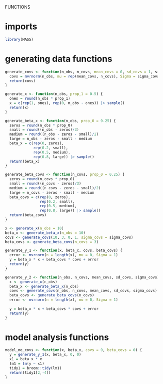 
FUNCTIONS

# imports

```r

library(MASS)

```

# generating data functions

```r

generate_covs <- function(n_obs, n_covs, mean_covs = 0, sd_covs = 1, sigma_covs) {
  covs = mvrnorm(n_obs, mu = rep(mean_covs, n_covs), Sigma = sigma_covs)
  return(covs)
}

```

```r

generate_x <- function(n_obs, prop_1 = 0.5) {
  ones = round(n_obs * prop_1)
  x = c(rep(1, ones), rep(0, n_obs - ones)) |> sample()
  return(x)
}

```

```r

generate_beta_x <- function(n_obs, prop_0 = 0.25) {
  zeros = round(n_obs * prop_0)
  small = round((n_obs - zeros)/3)
  medium = round((n_obs - zeros - small)/2)
  large = n_obs - zeros - small - medium
  beta_x = c(rep(0, zeros),
             rep(0.2, small),
             rep(0.5, medium),
             rep(0.8, large)) |> sample()
  return(beta_x)
}

```

```r

generate_beta_covs <- function(n_covs, prop_0 = 0.25) {
  zeros = round(n_covs * prop_0)
  small = round((n_covs - zeros)/3)
  medium = round((n_covs - zeros - small)/2)
  large = n_covs - zeros - small - medium
  beta_covs = c(rep(0, zeros),
                rep(0.2, small),
                rep(0.5, medium),
                rep(0.8, large)) |> sample()
  return(beta_covs)
}

```

```r

x <- generate_x(n_obs = 10)
beta_x <- generate_beta_x(n_obs = 10)
covs <- generate_covs(10, 3, 0, 1, sigma_covs = sigma_covs)
beta_covs <- generate_beta_covs(n_covs = 3)

generate_y_1 <- function(x, beta_x, covs, beta_covs) {
  error <- mvrnorm(n = length(x), mu = 0, Sigma = 1)
  y = beta_x * x + beta_covs * covs + error
  return(y)
}

generate_y_2 <- function(n_obs, n_covs, mean_covs, sd_covs, sigma_covs) {
  x <- generate_x(n_obs)
  beta_x <- generate_beta_x(n_obs)
  covs <- generate_covs(n_obs, n_covs, mean_covs, sd_covs, sigma_covs)
  beta_covs <- generate_beta_covs(n_covs)
  error <- mvrnorm(n = length(x), mu = 0, Sigma = 1)
  
  y = beta_x * x + beta_covs * covs + error
  return(y)
}

```

# model analysis functions

```r

model_no_covs <- function(x, beta_x, covs = 0, beta_covs = 0) {
  y = generate_y_1(x, beta_x, 0, 0)
  x1 = beta_x * x
  lm1 = lm(y ~ x1)
  tidy1 = broom::tidy(lm1)
  return(tidy1[2,-4])
}

```












